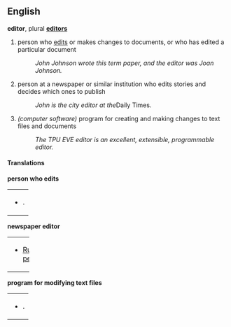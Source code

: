 ==English==
'''editor''', plural '''[[editors]]'''

# person who [[edits]] or makes changes to documents, or who has edited a particular document
#: ''John Johnson wrote this term paper, and the editor was Joan Johnson.''
# person at a newspaper or similar institution who edits stories and decides which ones to publish
#: ''John is the city editor at the ''Daily Times''.''
# ''(computer software)'' program for creating and making changes to text files and documents
#: ''The TPU EVE editor is an excellent, extensible, programmable editor.''

==== Translations ====
'''person who edits'''

{| border=0  width=100% bgcolor="#FFFFE0" 
|-
|bgcolor="#FFFFE0" valign=top width=98%|

*.  <!-- Placeholder for sample -->

|}

'''newspaper editor'''

{| border=0  width=100%
|-
|bgcolor="#FFFFE0" valign=top width=98%|
*[[Russian]]: [[редактор]]

|}


'''program for modifying text files'''

{| border=0  width=100%
|-
|bgcolor="#FFFFE0" valign=top width=98%|

*. <!-- *x  Placeholder for sample -->

|}